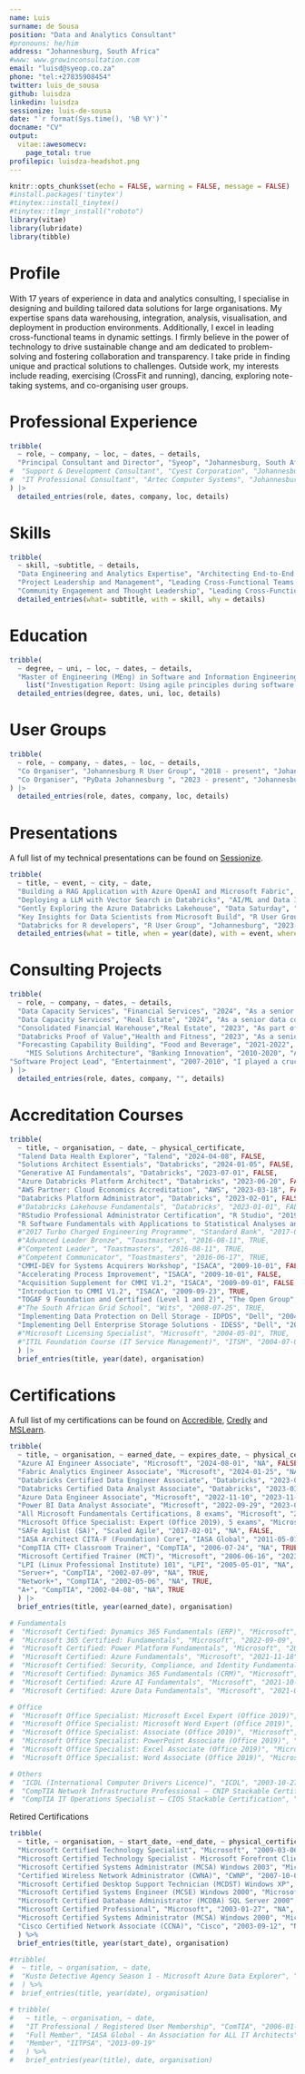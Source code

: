 ```yaml
---
name: Luis
surname: de Sousa
position: "Data and Analytics Consultant"
#pronouns: he/him
address: "Johannesburg, South Africa"
#www: www.growinconsultation.com
email: "luisd@syeop.co.za"
phone: "tel:+27835908454"
twitter: luis_de_sousa
github: luisdza
linkedin: luisdza
sessionize: luis-de-sousa
date: "`r format(Sys.time(), '%B %Y')`"
docname: "CV"
output:
  vitae::awesomecv:
    page_total: true
profilepic: luisdza-headshot.png
---
```


```r
knitr::opts_chunk$set(echo = FALSE, warning = FALSE, message = FALSE)
#install.packages('tinytex')
#tinytex::install_tinytex()
#tinytex::tlmgr_install("roboto")
library(vitae)
library(lubridate)
library(tibble)
```

# Profile

With 17 years of experience in data and analytics consulting, I specialise in designing and building tailored data solutions for large organisations. My expertise spans data warehousing, integration, analysis, visualisation, and deployment in production environments. Additionally, I excel in leading cross-functional teams in dynamic settings. I firmly believe in the power of technology to drive sustainable change and am dedicated to problem-solving and fostering collaboration and transparency. I take pride in finding unique and practical solutions to challenges. Outside work, my interests include reading, exercising (CrossFit and running), dancing, exploring note-taking systems, and co-organising user groups.

# Professional Experience

```r
tribble(
  ~ role, ~ company, ~ loc, ~ dates, ~ details,
  "Principal Consultant and Director", "Syeop", "Johannesburg, South Africa", "May. 2007 - Present", "I lead high-impact data and analytics initiatives across diverse sectors such as real estate, food and beverage, and banking. My managerial responsibilities encompass prospecting, negotiating, and overseeing business and project management. Additionally, I contribute to team development by recruiting, training, and mentoring staff. My technical expertise includes market analysis, consolidating financial data on cloud platforms, forecasting, and developing Management Information Systems (MIS) architectures."
#  "Support & Development Consultant", "Cyest Corporation", "Johannesburg, South Africa", "August 2004 - April 2007", "Before DevOps emerged, I served as a deployment automation engineer. I designed, developed, and managed a custom SQL replication framework using SSIS in this capacity. My responsibilities also included overseeing system upgrades, providing technical support, and implementing additional integrations.",
#  "IT Professional Consultant", "Artec Computer Systems", "Johannesburg, South Africa", "July 2002 - July 2004", "My role involved providing technical support for applications, desktops, networks, and servers primarily in Microsoft environments. Beyond Microsoft technologies, I managed Cisco's LAN, WAN, and VOIP systems, worked with Interactive Voice Response (IVR) technologies, and maintained Dell & EMC hardware."
) |>
  detailed_entries(role, dates, company, loc, details)
```

# Skills

```r
tribble(
  ~ skill, ~subtitle, ~ details,
  "Data Engineering and Analytics Expertise", "Architecting End-to-End Data Systems", list("Proficient in designing and implementing robust data solutions, including data warehousing, integration, and analytics.", "Skilled in using SQL, R, Python, Microsoft Data Platform, Azure DevOps, DuckDB, MySQL, Google BigQuery, Databricks, Github Actions and FiveTran.", "Experienced in financial data consolidation, market analysis, and forecasting."),
  "Project Leadership and Management", "Leading Cross-Functional Teams in Dynamic Settings", list("Demonstrated ability to lead high-impact data and analytics projects across diverse sectors like real estate, food and beverage, and banking.", "Expert in overseeing project scopes, timelines, and deliverables while mentoring and training cross-functional teams.", "Effective in stakeholder management, negotiating contracts, and driving team performance."),
  "Community Engagement and Thought Leadership", "Leading Cross-Functional Teams in Dynamic Settings", list("Actively involved in co-organising local data science communities, including Johannesburg R User Group and PyData Johannesburg.", "Regular presenter at conferences, sharing insights on data analytics, machine learning, and cloud technologies.", "Contributor to open-source projects, enhancing knowledge sharing and collaboration within the tech community.")) |>
  detailed_entries(what= subtitle, with = skill, why = details)
```

# Education

```r
tribble(
  ~ degree, ~ uni, ~ loc, ~ dates, ~ details,
  "Master of Engineering (MEng) in Software and Information Engineering", "Wits", "Johannesburg, South Africa", "2015", 
    list("Investigation Report: Using agile principles during software procurement in build versus buy decision-making.")) |>
  detailed_entries(degree, dates, uni, loc, details)
```

\newpage

<!--
# Director Accreditation

```r
tribble(
  ~ title, ~ organisation, ~ date, ~ physical_certificate,
  "Being a Director Part 1: Intro to Corporate Governance.", "IoDSA", "2019-11-05", FALSE,
  "Being a Director Part 2: The role of the governing body in ethics, strategy, performance and integrated reporting.", "IoDSA", "2019-11-06", FALSE,
  "Being a Director Part 3: The role of the governing body in risk, compliance, technology & information and assurance.", "IoDSA", "2019-11-11", FALSE,
  "Being a Director Part 4: Increasing the effectiveness of and adding value to the governing body.", "IoDSA", "2019-11-12", FALSE,
  "Being a Director Part 5: Boardroom theory into practice.", "IoDSA", "2019-12-06", FALSE,
  "Governance of Ethics: In collaboration with The Ethics Institute.", "IoDSA", "2019-12-04", FALSE,
  "Master Board Leadership", "IoDSA", "2019-12-04", FALSE,
  
  "Financial Insights for Non-Financial Directors: For non-financial directors.", "IoDSA", "2019-10-15", FALSE,
  "Governance for SMEs", "IoDSA", "2018-05-08", FALSE,
  "So you want to be a Non-executive Director?", "IoDSA", "2019-08-29", FALSE,
  "Technology and Infromation Governance", "IoDSA", "2019-11-20", FALSE
    ) |>
  brief_entries(title, year(date), organisation)
```
-->

# User Groups

```r
tribble(
  ~ role, ~ company, ~ dates, ~ loc, ~ details,
  "Co Organiser", "Johannesburg R User Group", "2018 - present", "Johannesburg, South Africa", "This group serves as a platform for sharing knowledge, networking, and promoting the use of R in various statistical, data analysis, and programming endeavors within the Johannesburg area. https://www.rusergroup.co.za",
  "Co Organiser", "PyData Johannesburg ", "2023 - present", "Johannesburg, South Africa", "This local chapter of an international initiative focuses on nurturing community growth and engagement through Python and data science topics tailored to Johannesburg. https://www.pydata.co.za",
) |>
  detailed_entries(role, dates, company, loc, details)
```

<!--
# Volunteering

```r
tribble(
  ~ role, ~ company, ~ dates, ~ loc, ~ details,
  "Area Director L2, Toastmasters Southern Africa (District 74)", "Toastmasters International", "Jul 2016 - Jun 2017", "Southern Africa", "I oversaw the performance of 12 clubs in the Johannesburg area, providing guidance and support to club officers and members. I also organised and facilitated training sessions for club officers and members.",
  "Treasurer & IT", "Friends of the Ballet", "Sep 2010 - Jun 2014", "Johannesburg, South Africa", "I managed the organisation's finances, including budgeting, financial reporting, and compliance. I also maintained the website and managed the organisation's IT infrastructure."
  ) |>
  detailed_entries(role, dates, company, loc, details)
```

# Open Source

```r
tribble(
  ~ role, ~ company, ~ dates, ~ loc, ~ details,
  "Author", "Aerial Mzansi", "2022 - present", "Johannesburg, South Africa", "A proof of concept project, open-source, aimed at highlighting the beauty of South Africa. This endeavour utilises various technologies, including Quarto, GitHub Actions, AzureStor, and mapbotverse. https://www.aerialmzansi.com/",
) |>
  detailed_entries(role, dates, company, loc, details)
```

\newpage
-->

# Presentations

A full list of my technical presentations can be found on [Sessionize](https://sessionize.com/luis-de-sousa/).

```r
tribble(
  ~ title, ~ event, ~ city, ~ date,
  "Building a RAG Application with Azure OpenAI and Microsoft Fabric", "Data and AI Community Day", "Johannesburg", "2024-04-09",
  "Deploying a LLM with Vector Search in Databricks", "AI/ML and Data Infusion Roadshow", "Durban", "2023-11-11",
  "Gently Exploring the Azure Databricks Lakehouse", "Data Saturday", "Cape Town, Durban, Johannesburg", "2023-09-30",
  "Key Insights for Data Scientists from Microsoft Build", "R User Group", "Johannesburg", "2023-06-13",
  "Databricks for R developers", "R User Group", "Johannesburg", "2023-05-09") |>
  detailed_entries(what = title, when = year(date), with = event, where = city, .protect=FALSE)
```

# Consulting Projects

```r
tribble(
  ~ role, ~ company, ~ dates, ~ details,
  "Data Capacity Services", "Financial Services", "2024", "As a senior data consultant, I designed and implemented a credit risk analysis process for a loan book. This project involved using R for data management and advanced analytics, yielding critical insights into the loan portfolio's performance and risk metrics.",
  "Data Capacity Services", "Real Estate", "2024", "As a senior data consultant, I created data structures that allowed researchers to analyse South Africa's property markets. I used DuckDB for data management and R for spatial analysis to generate insights across national and metropolitan areas.",
  "Consolidated Financial Warehouse","Real Estate", "2023", "As part of a two-person senior consulting team, we created and implemented a unified overview of the company's financial performance across all its entities. We used financial systems like Xero, JDE, and LOB applications. For this project, we employed FiveTran for data integration, BigQuery for data storage and analytics, Looker Studio for data visualisation, and Google Sheets for data sharing and collaboration.",
  "Databricks Proof of Value","Health and Fitness", "2023", "As a senior consultant in a two-person team, I co-engineered and implemented a Databricks solution in the cloud for both development and production environments. This project involved using technologies such as Azure Databricks, Azure Data Lake Storage Gen2, Azure DevOps, KeyVault, Data Factory, and PowerBI.",
  "Forecasting Capability Building", "Food and Beverage", "2021-2022", "As the project lead and senior consultant on a two-person team, we developed and implemented an automated statistical forecasting system for SKUs within a valuable supply chain. For this initiative, we used R and Microsoft SQL Server.",
    "MIS Solutions Architecture", "Banking Innovation", "2010-2020", "As the lead and senior consultant for a five-person team in the innovation business unit, I managed all Management Information. My responsibilities included reporting and analytics for various payment systems like domestic and cross-border remittances, e-wallets, mobile payments, and banking transactions conducted via the Internet, apps, ATMs, and USSD. I also oversaw the integration of third-party systems, point-of-sale devices, prepaid services, and transit products. Our efforts extended to regulatory reporting, fraud analytics, sanctions screening, and performance monitoring. We developed, maintained, and updated a data warehouse utilising the Microsoft Data Platform, employing technologies such as Microsoft SQL Server, Integration Services, Analysis Services, Reporting Services, and R.",
"Software Project Lead", "Entertainment", "2007-2010", "I played a crucial role in supporting and revamping a royalty calculation engine. This pivotal project involved developing a C# front-end to manage complex financial processes seamlessly integrated with the SAP ERP system. We utilised the Microsoft Data Platform and leveraged Microsoft BizTalk for seamless integration."
) |>
  detailed_entries(role, dates, company, "", details)
```

<!--
\newpage
-->

# Accreditation Courses

```r
tribble(
  ~ title, ~ organisation, ~ date, ~ physical_certificate,
  "Talend Data Health Explorer", "Talend", "2024-04-08", FALSE,
  "Solutions Architect Essentials", "Databricks", "2024-01-05", FALSE,
  "Generative AI Fundamentals", "Databricks", "2023-07-01", FALSE,
  "Azure Databricks Platform Architect", "Databricks", "2023-06-20", FALSE,
  "AWS Partner: Cloud Economics Accreditation", "AWS", "2023-03-18", FALSE,
  "Databricks Platform Administrator", "Databricks", "2023-02-01", FALSE,
  #"Databricks Lakehouse Fundamentals", "Databricks", "2023-01-01", FALSE,
  "RStudio Professional Administrator Certification", "R Studio", "2019-01-16", TRUE,
  "R Software Fundamentals with Applications to Statistical Analyses and Modelling", "Wits", "2018-07-13", TRUE,
  #"2017 Turbo Charged Engineering Programme", "Standard Bank", "2017-04-07", TRUE,
  #"Advanced Leader Bronze", "Toastmasters", "2016-08-11", TRUE,
  #"Competent Leader", "Toastmasters", "2016-08-11", TRUE,
  #"Competent Communicator", "Toastmasters", "2016-06-17", TRUE,
  "CMMI-DEV for Systems Acquirers Workshop", "ISACA", "2009-10-01", FALSE,
  "Accelerating Process Improvement", "ISACA", "2009-10-01", FALSE,
  "Acquisition Supplement for CMMI V1.2", "ISACA", "2009-09-01", FALSE,
  "Introduction to CMMI V1.2", "ISACA", "2009-09-23", TRUE,
  "TOGAF 9 Foundation and Certified (Level 1 and 2)", "The Open Group", "2009-07-01", FALSE,
  #"The South African Grid School", "Wits", "2008-07-25", TRUE,
  "Implementing Data Protection on Dell Storage - IDPDS", "Dell", "2004-12-08", TRUE,
  "Implementing Dell Enterprise Storage Solutions - IDESS", "Dell", "2004-12-06", TRUE,
  #"Microsoft Licensing Specialist", "Microsoft", "2004-05-01", TRUE,
  #"ITIL Foundation Course (IT Service Management)", "ITSM", "2004-07-01", FALSE
  ) |>
  brief_entries(title, year(date), organisation)
```

# Certifications

A full list of my certifications can be found on [Accredible](https://credentials.databricks.com/profile/luisdesousa/wallet), [Credly](https://www.credly.com/users/luisdza/badges) and [MSLearn](https://learn.microsoft.com/en-us/users/luisdesousa-3981/transcript/7xx26c4jeyq1nyq?tab=credentials-tab).

```r
tribble(
  ~ title, ~ organisation, ~ earned_date, ~ expires_date, ~ physical_certificate,
  "Azure AI Engineer Associate", "Microsoft", "2024-08-01", "NA", FALSE,  
  "Fabric Analytics Engineer Associate", "Microsoft", "2024-01-25", "NA", FALSE,
  "Databricks Certified Data Engineer Associate", "Databricks", "2023-06-09", "NA", FALSE,
  "Databricks Certified Data Analyst Associate", "Databricks", "2023-03-01", "NA", FALSE,
  "Azure Data Engineer Associate", "Microsoft", "2022-11-10", "2023-11-11", FALSE,
  "Power BI Data Analyst Associate", "Microsoft", "2022-09-29", "2023-09-30", FALSE,
  "All Microsoft Fundamentals Certifications, 8 exams", "Microsoft", "2022-01-01", "NA", FALSE,
  "Microsoft Office Specialist: Expert (Office 2019), 5 exams", "Microsoft", "2021-10-13", "NA", TRUE,
  "SAFe Agilist (SA)", "Scaled Agile", "2017-02-01", "NA", FALSE,
  "IASA Architect CITA-F (Foundation) Core", "IASA Global", "2011-05-01", "NA", FALSE,
  "CompTIA CTT+ Classroom Trainer", "CompTIA", "2006-07-24", "NA", TRUE,
  "Microsoft Certified Trainer (MCT)", "Microsoft", "2006-06-16", "2023-09-23", TRUE,
  "LPI (Linux Professional Institute) 101", "LPI", "2005-05-01", "NA", FALSE,
  "Server+", "CompTIA", "2002-07-09", "NA", TRUE,
  "Network+", "CompTIA", "2002-05-06", "NA", TRUE,
  "A+", "CompTIA", "2002-04-08", "NA", TRUE
  ) |>
  brief_entries(title, year(earned_date), organisation)

# Fundamentals
#  "Microsoft Certified: Dynamics 365 Fundamentals (ERP)", "Microsoft", "2022-09-16", "NA", FALSE,
#  "Microsoft 365 Certified: Fundamentals", "Microsoft", "2022-09-09", "NA", FALSE,
#  "Microsoft Certified: Power Platform Fundamentals", "Microsoft", "2021-11-27", "NA", FALSE,
#  "Microsoft Certified: Azure Fundamentals", "Microsoft", "2021-11-18", "NA", FALSE,
#  "Microsoft Certified: Security, Compliance, and Identity Fundamentals", "Microsoft", "2021-11-10", "NA", FALSE,
#  "Microsoft Certified: Dynamics 365 Fundamentals (CRM)", "Microsoft", "2021-10-22", "NA", FALSE,
#  "Microsoft Certified: Azure AI Fundamentals", "Microsoft", "2021-10-08", "NA", FALSE,
#  "Microsoft Certified: Azure Data Fundamentals", "Microsoft", "2021-09-17", "NA", FALSE,

# Office
#  "Microsoft Office Specialist: Microsoft Excel Expert (Office 2019)", "Microsoft", "2021-10-13", "NA", TRUE,
#  "Microsoft Office Specialist: Microsoft Word Expert (Office 2019)", "Microsoft", "2021-10-13", "NA", TRUE,
#  "Microsoft Office Specialist: Associate (Office 2019)", "Microsoft", "2021-10-11", "NA", TRUE,
#  "Microsoft Office Specialist: PowerPoint Associate (Office 2019)", "Microsoft", "2021-10-11", "NA", TRUE,
#  "Microsoft Office Specialist: Excel Associate (Office 2019)", "Microsoft", "2021-10-11", "NA", TRUE,
#  "Microsoft Office Specialist: Word Associate (Office 2019)", "Microsoft", "2021-09-22", "NA", TRUE,

# Others
#  "ICDL (International Computer Drivers Licence)", "ICDL", "2003-10-27", "NA", TRUE,
#  "CompTIA Network Infrastructure Professional – CNIP Stackable Certification", "CompTIA", "2002-07-09", "NA", TRUE,
#  "CompTIA IT Operations Specialist – CIOS Stackable Certification", "CompTIA", "2002-05-06", "NA", TRUE,
```

Retired Certifications

```r
tribble(
  ~ title, ~ organisation, ~ start_date, ~end_date, ~ physical_certificate,
  "Microsoft Certified Technology Specialist", "Microsoft", "2009-03-06", "NA", TRUE,
  "Microsoft Certified Technology Specialist - Microsoft Forefront Client and Server, Configuration", "Microsoft", "2009-03-06", "NA", TRUE,
  "Microsoft Certified Systems Administrator (MCSA) Windows 2003", "Microsoft", "2008-03-31", "NA", TRUE,
  "Certified Wireless Network Administrator (CWNA)", "CWNP", "2007-10-07", "NA", TRUE,
  "Microsoft Certified Desktop Support Technician (MCDST) Windows XP", "Microsoft", "2006-02-28", "NA", TRUE,
  "Microsoft Certified Systems Engineer (MCSE) Windows 2000", "Microsoft", "2005-12-22", "NA", TRUE,
  "Microsoft Certified Database Administrator (MCDBA) SQL Server 2000", "Microsoft", "2005-09-28", "NA", TRUE,
  "Microsoft Certified Professional", "Microsoft", "2003-01-27", "NA", TRUE,
  "Microsoft Certified Systems Administrator (MCSA) Windows 2000", "Microsoft", "2003-09-30", "NA", TRUE,
  "Cisco Certified Network Associate (CCNA)", "Cisco", "2003-09-12", "NA", TRUE
  ) %>%
  brief_entries(title, year(start_date), organisation)
```

```r
#tribble(
#  ~ title, ~ organisation, ~ date,
#  "Kusto Detective Agency Season 1 - Microsoft Azure Data Explorer", "Microsoft", "2022-12-19",
#  ) %>%
#  brief_entries(title, year(date), organisation)
```

```r
# tribble(
#   ~ title, ~ organisation, ~ date,
#   "IT Professional / Registered User Membership", "ComTIA", "2006-01-04",
#   "Full Member", "IASA Global - An Association for ALL IT Architects", "2018-04-19",
#   "Member", "IITPSA", "2013-09-19"
#   ) %>%
#   brief_entries(year(title), date, organisation)
```
